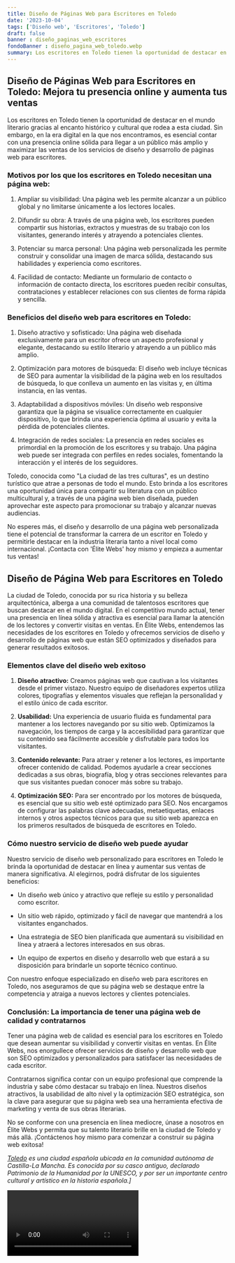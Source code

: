 ```yaml
---
title: Diseño de Páginas Web para Escritores en Toledo
date: '2023-10-04'
tags: ['Diseño web', 'Escritores', 'Toledo']
draft: false
banner : diseño_paginas_web_escritores
fondoBanner : diseño_pagina_web_toledo.webp
summary: Los escritores en Toledo tienen la oportunidad de destacar en el mundo literario gracias al encanto histórico y cultural que rodea a esta ciudad. Sin embargo, en la era digital en la que nos encontramos, es esencial contar con una presencia online sólida para llegar a un público más amplio y maximizar las ventas de los servicios de diseño y desarrollo de páginas web para escritores.
---
```


## Diseño de Páginas Web para Escritores en Toledo: Mejora tu presencia online y aumenta tus ventas

Los escritores en Toledo tienen la oportunidad de destacar en el mundo literario gracias al encanto histórico y cultural que rodea a esta ciudad. Sin embargo, en la era digital en la que nos encontramos, es esencial contar con una presencia online sólida para llegar a un público más amplio y maximizar las ventas de los servicios de diseño y desarrollo de páginas web para escritores.

### Motivos por los que los escritores en Toledo necesitan una página web:

1. Ampliar su visibilidad: Una página web les permite alcanzar a un público global y no limitarse únicamente a los lectores locales.

2. Difundir su obra: A través de una página web, los escritores pueden compartir sus historias, extractos y muestras de su trabajo con los visitantes, generando interés y atrayendo a potenciales clientes.

3. Potenciar su marca personal: Una página web personalizada les permite construir y consolidar una imagen de marca sólida, destacando sus habilidades y experiencia como escritores.

4. Facilidad de contacto: Mediante un formulario de contacto o información de contacto directa, los escritores pueden recibir consultas, contrataciones y establecer relaciones con sus clientes de forma rápida y sencilla.

### Beneficios del diseño web para escritores en Toledo:

1. Diseño atractivo y sofisticado: Una página web diseñada exclusivamente para un escritor ofrece un aspecto profesional y elegante, destacando su estilo literario y atrayendo a un público más amplio.

2. Optimización para motores de búsqueda: El diseño web incluye técnicas de SEO para aumentar la visibilidad de la página web en los resultados de búsqueda, lo que conlleva un aumento en las visitas y, en última instancia, en las ventas.

3. Adaptabilidad a dispositivos móviles: Un diseño web responsive garantiza que la página se visualice correctamente en cualquier dispositivo, lo que brinda una experiencia óptima al usuario y evita la pérdida de potenciales clientes.

4. Integración de redes sociales: La presencia en redes sociales es primordial en la promoción de los escritores y su trabajo. Una página web puede ser integrada con perfiles en redes sociales, fomentando la interacción y el interés de los seguidores.

Toledo, conocida como "La ciudad de las tres culturas", es un destino turístico que atrae a personas de todo el mundo. Esto brinda a los escritores una oportunidad única para compartir su literatura con un público multicultural y, a través de una página web bien diseñada, pueden aprovechar este aspecto para promocionar su trabajo y alcanzar nuevas audiencias.

No esperes más, el diseño y desarrollo de una página web personalizada tiene el potencial de transformar la carrera de un escritor en Toledo y permitirle destacar en la industria literaria tanto a nivel local como internacional. ¡Contacta con 'Élite Webs' hoy mismo y empieza a aumentar tus ventas!

<GifSeo />

<Cta />

## Diseño de Página Web para Escritores en Toledo

La ciudad de Toledo, conocida por su rica historia y su belleza arquitectónica, alberga a una comunidad de talentosos escritores que buscan destacar en el mundo digital. En el competitivo mundo actual, tener una presencia en línea sólida y atractiva es esencial para llamar la atención de los lectores y convertir visitas en ventas. En Élite Webs, entendemos las necesidades de los escritores en Toledo y ofrecemos servicios de diseño y desarrollo de páginas web que están SEO optimizados y diseñados para generar resultados exitosos.

### Elementos clave del diseño web exitoso

1. **Diseño atractivo:** Creamos páginas web que cautivan a los visitantes desde el primer vistazo. Nuestro equipo de diseñadores expertos utiliza colores, tipografías y elementos visuales que reflejan la personalidad y el estilo único de cada escritor.

2. **Usabilidad:** Una experiencia de usuario fluida es fundamental para mantener a los lectores navegando por su sitio web. Optimizamos la navegación, los tiempos de carga y la accesibilidad para garantizar que su contenido sea fácilmente accesible y disfrutable para todos los visitantes.

3. **Contenido relevante:** Para atraer y retener a los lectores, es importante ofrecer contenido de calidad. Podemos ayudarle a crear secciones dedicadas a sus obras, biografía, blog y otras secciones relevantes para que sus visitantes puedan conocer más sobre su trabajo.

4. **Optimización SEO:** Para ser encontrado por los motores de búsqueda, es esencial que su sitio web esté optimizado para SEO. Nos encargamos de configurar las palabras clave adecuadas, metaetiquetas, enlaces internos y otros aspectos técnicos para que su sitio web aparezca en los primeros resultados de búsqueda de escritores en Toledo.

### Cómo nuestro servicio de diseño web puede ayudar

Nuestro servicio de diseño web personalizado para escritores en Toledo le brinda la oportunidad de destacar en línea y aumentar sus ventas de manera significativa. Al elegirnos, podrá disfrutar de los siguientes beneficios:

- Un diseño web único y atractivo que refleje su estilo y personalidad como escritor.

- Un sitio web rápido, optimizado y fácil de navegar que mantendrá a los visitantes enganchados.

- Una estrategia de SEO bien planificada que aumentará su visibilidad en línea y atraerá a lectores interesados en sus obras.

- Un equipo de expertos en diseño y desarrollo web que estará a su disposición para brindarle un soporte técnico continuo.

Con nuestro enfoque especializado en diseño web para escritores en Toledo, nos aseguramos de que su página web se destaque entre la competencia y atraiga a nuevos lectores y clientes potenciales.

### Conclusión: La importancia de tener una página web de calidad y contratarnos

Tener una página web de calidad es esencial para los escritores en Toledo que desean aumentar su visibilidad y convertir visitas en ventas. En Élite Webs, nos enorgullece ofrecer servicios de diseño y desarrollo web que son SEO optimizados y personalizados para satisfacer las necesidades de cada escritor.

Contratarnos significa contar con un equipo profesional que comprende la industria y sabe cómo destacar su trabajo en línea. Nuestros diseños atractivos, la usabilidad de alto nivel y la optimización SEO estratégica, son la clave para asegurar que su página web sea una herramienta efectiva de marketing y venta de sus obras literarias.

No se conforme con una presencia en línea mediocre, únase a nosotros en Élite Webs y permita que su talento literario brille en la ciudad de Toledo y más allá. ¡Contáctenos hoy mismo para comenzar a construir su página web exitosa!

*[Toledo](https://es.wikipedia.org/wiki/Toledo) es una ciudad española ubicada en la comunidad autónoma de Castilla-La Mancha. Es conocida por su casco antiguo, declarado Patrimonio de la Humanidad por la UNESCO, y por ser un importante centro cultural y artístico en la historia española.]*

<Video />

<CtaBot job='Escritores' city='Toledo'/>

<Gmaps query='Toledo+españa+maps' />